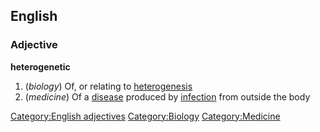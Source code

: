 ==English==
===Adjective===
'''heterogenetic'''
#(''biology'') Of, or relating to [[heterogenesis]]
#(''medicine'') Of a [[disease]] produced by [[infection]] from outside the body
[[Category:English adjectives]][[Category:Biology]][[Category:Medicine]]